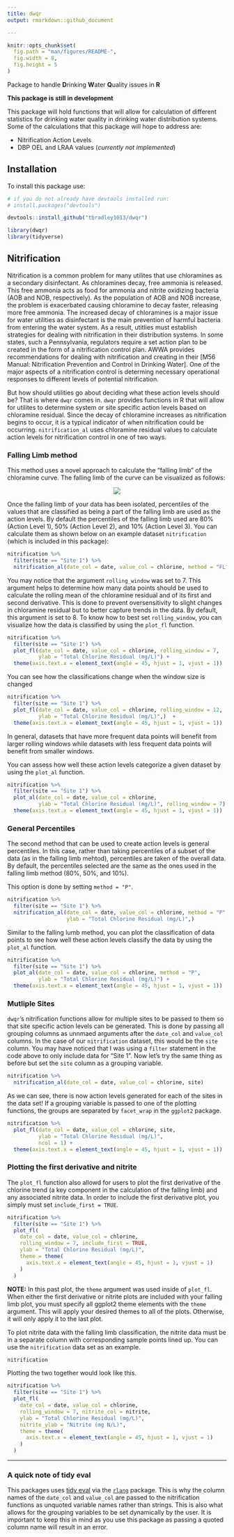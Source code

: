```yaml
---
title: dwqr
output: rmarkdown::github_document

---
```


```r
knitr::opts_chunk$set(
  fig.path = "man/figures/README-",
  fig.width = 8,
  fig.height = 5
)

```

Package to handle **D**rinking **W**ater **Q**uality issues in **R**

**This package is still in development**

This package will hold functions that will allow for calculation of different statistics for drinking water quality in drinking water distribution systems. Some of the calculations that this package will hope to address are:

* Nitrification Action Levels 
* DBP OEL and LRAA values (*currently not implemented*)


## Installation

To install this package use:

```r
# if you do not already have devtools installed run:
# install.packages("devtools")

devtools::install_github("tbradley1013/dwqr")

```


```r
library(dwqr)
library(tidyverse)
```

## Nitrification

Nitrification is a common problem for many utilites that use chloramines as a secondary disinfectant. As chloramines decay, free ammonia is released. This free ammonia acts as food for ammonia and nitrite oxidizing bacteria (AOB and NOB, respectively). As the population of AOB and NOB increase, the problem is exacerbated causing chloramine to decay faster, releasing more free ammonia. The increased decay of chloramines is a major issue for water utilities as disinfectant is the main prevention of harmful bacteria from entering the water system. As a result, utitlies must establish strategies for dealing with nitrification in their distribution systems. In some states, such a Pennsylvania, regulators require a set action plan to be created in the form of a nitrification control plan. AWWA provides recommendations for dealing with nitrification and creating in their [M56 Manual: Nitrification Prevention and Control in Drinking Water]. One of the major aspects of a nitrification control is determing necessary operational responses to different levels of potential nitrification. 

But how should utilities go about deciding what these action levels should be? That is where `dwqr` comes in. `dwqr` provides functions in R that will allow for utilites to determine system or site specific action levels based on chloramine residual. Since the decay of chloramine increases as nitrification begins to occur, it is a typical indicator of when nitrification could be occurring. `nitrification_al` uses chloramine residual values to calculate action levels for nitrification control in one of two ways. 

### Falling Limb method 

This method uses a novel approach to calculate the "falling limb" of the chloramine curve. The falling limb of the curve can be visualized as follows:
    
<center>
![](inst/image/README-fl-visual.png)
</center>
  
  Once the falling limb of your data has been isolated, percentiles of the values that are classified as being a part of the falling limb are used as the action levels. By default the percentiles of the falling limb used are 80% (Action Level 1), 50% (Action Level 2), and 10% (Action Level 3). You can calculate them as shown below on an example dataset `nitrification` (which is included in this package):
  
```r
nitrification %>% 
  filter(site == "Site 1") %>% 
  nitrification_al(date_col = date, value_col = chlorine, method = "FL", rolling_window = 7)
```

You may notice that the argument `rolling_window` was set to 7. This argument helps to determine how many data points should be used to calculate the rolling mean of the chloramine residual and of its first and second derivative. This is done to prevent oversensitivity to slight changes in chloramine residual but to better capture trends in the data. By default, this argument is set to 8. To know how to best set `rolling_window`, you can visualize how the data is classified by using the `plot_fl` function. 

```r
nitrification %>% 
  filter(site == "Site 1") %>% 
  plot_fl(date_col = date, value_col = chlorine, rolling_window = 7,
          ylab = "Total Chlorine Residual (mg/L)") + 
  theme(axis.text.x = element_text(angle = 45, hjust = 1, vjust = 1))
```

You can see how the classifications change when the window size is changed

```r
nitrification %>% 
  filter(site == "Site 1") %>% 
  plot_fl(date_col = date, value_col = chlorine, rolling_window = 12, 
          ylab = "Total Chlorine Residual (mg/L)",)  + 
  theme(axis.text.x = element_text(angle = 45, hjust = 1, vjust = 1))

```


In general, datasets that have more frequent data points will benefit from larger rolling windows while datasets with less frequent data points will benefit from smaller windows. 

You can assess how well these action levels categorize a given dataset by using the `plot_al` function. 

```r
nitrification %>% 
  filter(site == "Site 1") %>% 
  plot_al(date_col = date, value_col = chlorine, 
          ylab = "Total Chlorine Residual (mg/L)", rolling_window = 7) + 
  theme(axis.text.x = element_text(angle = 45, hjust = 1, vjust = 1))

```


### General Percentiles

The second method that can be used to create action levels is general percentiles. In this case, rather than taking percentiles of a subset of the data (as in the falling limb mehtod), percentiles are taken of the overall data. By default, the percentiles selected are the same as the ones used in the falling limb method (80%, 50%, and 10%). 

This option is done by setting `method = "P"`.

```r
nitrification %>% 
  filter(site == "Site 1") %>% 
  nitrification_al(date_col = date, value_col = chlorine, method = "P",
                   ylab = "Total Chlorine Residual (mg/L)",)
```

Similar to the falling lumb method, you can plot the classification of data points to see how well these action levels classify the data by using the `plot_al` function. 

```r
nitrification %>% 
  filter(site == "Site 1") %>% 
  plot_al(date_col = date, value_col = chlorine, method = "P",
          ylab = "Total Chlorine Residual (mg/L)") + 
  theme(axis.text.x = element_text(angle = 45, hjust = 1, vjust = 1))

```



### Mutliple Sites

`dwqr`'s nitrification functions allow for multiple sites to be passed to them so that site specific action levels can be generated. This is done by passing all grouping columns as unnmaed arguments after the `date_col` and `value_col` columns. In the case of our `nitrification` dataset, this would be the `site` column. You may have noticed that I was using a `filter` statement in the code above to only include data for "Site 1". Now let's try the same thing as before but set the `site` column as a grouping variable. 

```r
nitrification %>% 
  nitrification_al(date_col = date, value_col = chlorine, site)

```

As we can see, there is now action levels generated for each of the sites in the data set! If a grouping variable is passed to one of the plotting functions, the groups are separated by `facet_wrap` in the `ggplot2` package. 


```r
nitrification %>% 
  plot_fl(date_col = date, value_col = chlorine, site,
          ylab = "Total Chlorine Residual (mg/L)",
          ncol = 1) + 
  theme(axis.text.x = element_text(angle = 45, hjust = 1, vjust = 1))

```


### Plotting the first derivative and nitrite

The `plot_fl` function also allowd for users to plot the first derivative of the chlorine trend (a key component in the calculation of the falling limb) and any associated nitrite data. In order to include the first derivative plot, you simply must set `include_first = TRUE`. 

```r
nitrification %>% 
  filter(site == "Site 1") %>% 
  plot_fl(
    date_col = date, value_col = chlorine, 
    rolling_window = 7, include_first = TRUE,
    ylab = "Total Chlorine Residual (mg/L)",
    theme = theme(
      axis.text.x = element_text(angle = 45, hjust = 1, vjust = 1)
    )
  )

```

**NOTE:** In this past plot, the `theme` argument was used inside of `plot_fl`. When either the first derivative or nitrite plots are included with your falling limb plot, you must specify all ggplot2 theme elements with the `theme` argument. This will apply your desired themes to all of the plots. Otherwise, it will only apply it to the last plot. 


To plot nitrite data with the falling limb classification, the nitrite data must be in a separate column with corresponding sample points lined up. You can use the `nitrification` data set as an example. 

```r
nitrification
```

Plotting the two together would look like this. 

```r
nitrification %>% 
  filter(site == "Site 1") %>% 
  plot_fl(
    date_col = date, value_col = chlorine, 
    rolling_window = 7, nitrite_col = nitrite,
    ylab = "Total Chlorine Residual (mg/L)",
    nitrite_ylab = "Nitrite (mg N/L)",
    theme = theme(
      axis.text.x = element_text(angle = 45, hjust = 1, vjust = 1)
    )
  )
```



---

### A quick note of tidy eval

This packages uses [tidy eval](https://dplyr.tidyverse.org/articles/programming.html) via the [`rlang`](https://github.com/r-lib/rlang) package. This is why the column names of the `date_col` and `value_col` are passed to the nitrification functions as unquoted variable names rather than strings. This is also what allows for the grouping variables to be set dynamically by the user. It is important to keep this in mind as you use this package as passing a quoted column name will result in an error. 
